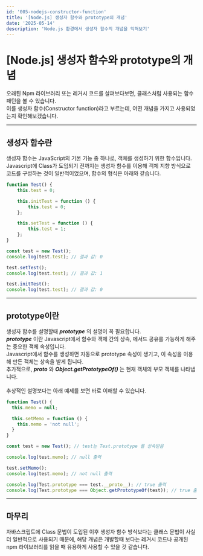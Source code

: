 ```yaml
---
id: '005-nodejs-constructor-function'
title: '[Node.js] 생성자 함수와 prototype의 개념'
date: '2025-05-14'
description: 'Node.js 환경에서 생성자 함수의 개념을 익혀보기'
---
```


# [Node.js] 생성자 함수와 prototype의 개념

오래된 Npm 라이브러리 또는 레거시 코드를 살펴보다보면, 클래스처럼 사용되는 함수 패턴을 볼 수 있습니다.<br />
이를 생성자 함수(Constructor function)라고 부르는데, 어떤 개념을 가지고 사용되었는지 확인해보겠습니다.

---

## 생성자 함수란
생성자 함수는 JavaScript의 기본 기능 중 하나로, 객체를 생성하기 위한 함수입니다.<br />
Javascript에 Class가 도입되기 전까지는 생성자 함수를 이용해 객체 지향 방식으로 코드를 구성하는 것이 일반적이었으며, 함수의 형식은 아래와 같습니다.<br />
```typescript
function Test() {
    this.test = 0;

    this.initTest = function () {
        this.test = 0;
    };

    this.setTest = function () {
        this.test = 1;
    };
}

const test = new Test();
console.log(test.test); // 결과 값: 0

test.setTest();
console.log(test.test); // 결과 값: 1

test.initTest();
console.log(test.test); // 결과 값: 0
```

---

## prototype이란
생성자 함수를 설명할때 ***prototype*** 의 설명이 꼭 필요합니다.<br />
***prototype*** 이란 Javascript에서 함수와 객체 간의 상속, 메서드 공유를 가능하게 해주는 중요한 객체 속성입니다.<br />
Javascript에서 함수를 생성하면 자동으로 prototype 속성이 생기고, 이 속성을 이용해 만든 객체는 상속을 받게 됩니다.<br />
추가적으로, ***__proto__*** 와 ***Object.getPrototypeOf()*** 는 현재 객체의 부모 객체를 나타냅니다.<br />
<br />
추상적인 설명보다는 아래 예제를 보면 바로 이해할 수 있습니다.
```javascript
function Test() {
  this.memo = null;

  this.setMemo = function () {
    this.memo = 'not null';
  }
}

const test = new Test(); // test는 Test.prototype 를 상속받음

console.log(test.memo); // null 출력

test.setMemo();
console.log(test.memo); // not null 출력

console.log(Test.prototype === test.__proto__); // true 출력
console.log(Test.prototype === Object.getPrototypeOf(test)); // true 출력
```

---

## 마무리
자바스크립트에 Class 문법이 도입된 이후 생성자 함수 방식보다는 클래스 문법이 사실 더 일반적으로 사용되기 때문에, 해당 개념은 개발할때 보다는 레거시 코드나 공개된 npm 라이브러리를 읽을 때 유용하게 사용할 수 있을 것 같습니다.

